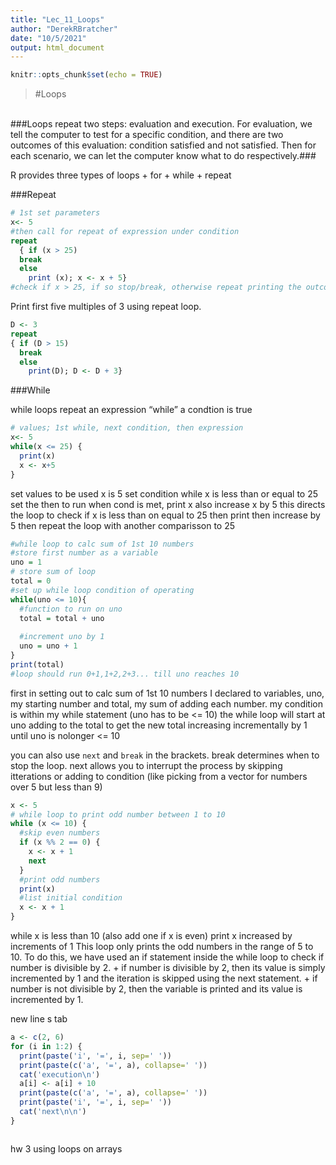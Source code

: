 ```yaml
---
title: "Lec_11_Loops"
author: "DerekRBratcher"
date: "10/5/2021"
output: html_document
---
```


```r
knitr::opts_chunk$set(echo = TRUE)
```

> #Loops

 <br>
###Loops repeat two steps: evaluation and execution. For evaluation, we tell the computer to test for a specific condition, and there are two outcomes of this evaluation: condition satisfied and not satisfied. Then for each scenario, we can let the computer know what to do respectively.###

R provides three types of loops
+ for
+ while
+ repeat

###Repeat

```r
# 1st set parameters
x<- 5
#then call for repeat of expression under condition
repeat 
  { if (x > 25) 
  break 
  else 
    print (x); x <- x + 5}
#check if x > 25, if so stop/break, otherwise repeat printing the outcome of the function x + 5 
```
Print first five multiples of 3 using repeat loop.
```r
D <- 3
repeat
{ if (D > 15)
  break
  else
    print(D); D <- D + 3}

```

###While

while loops repeat an expression "while" a condtion is true
```r
# values; 1st while, next condition, then expression
x<- 5
while(x <= 25) {
  print(x)
  x <- x+5
}

```
set values to be used x is 5
set condition while x is less than or equal to 25
set the then to run when cond is met, print x also increase x by 5 
this directs the loop to check if x is less than on equal to 25 then print then increase by 5 then repeat the loop with another comparisson to 25
```r
#while loop to calc sum of 1st 10 numbers
#store first number as a variable
uno = 1
# store sum of loop
total = 0
#set up while loop condition of operating
while(uno <= 10){
  #function to run on uno
  total = total + uno
  
  #increment uno by 1
  uno = uno + 1
}
print(total)
#loop should run 0+1,1+2,2+3... till uno reaches 10
```

first in setting out to calc sum of 1st 10 numbers I declared to variables, uno, my starting number and total, my sum of adding each number. my condition is within my while statement (uno has to be <= 10)
the while loop will start at uno adding to the total to get the new total increasing incrementally by 1 until uno is nolonger <= 10

you can also use `next` and `break` in the brackets. break determines when to stop the loop. next allows you to interrupt the process by skipping itterations or adding to condition (like picking from a vector for numbers over 5 but less than 9)
```r
x <- 5
# while loop to print odd number between 1 to 10
while (x <= 10) {
  #skip even numbers
  if (x %% 2 == 0) {
    x <- x + 1
    next
  }
  #print odd numbers
  print(x)
  #list initial condition
  x <- x + 1
}
```
while x is less than 10 (also add one if x is even) print x increased by increments of 1
This loop only prints the odd numbers in the range of 5 to 10. To do this, we have used an if statement inside the while loop to check if number is divisible by 2.
+ if number is divisible by 2, then its value is simply incremented by 1 and the iteration is skipped using the next statement.
+ if number is not divisible by 2, then the variable is printed and its value is incremented by 1.

\n new line \t is tab 

```r
a <- c(2, 6)
for (i in 1:2) {
  print(paste('i', '=', i, sep=' ')) 
  print(paste(c('a', '=', a), collapse=' ')) 
  cat('execution\n') 
  a[i] <- a[i] + 10 
  print(paste(c('a', '=', a), collapse=' ')) 
  print(paste('i', '=', i, sep=' ')) 
  cat('next\n\n') 
}
```
```r

```

hw 3 using loops on arrays